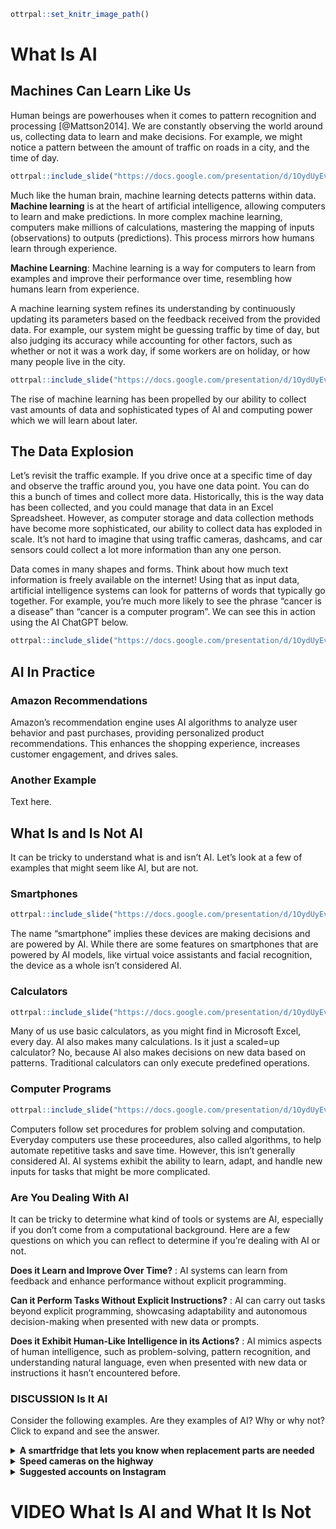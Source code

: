 
```r
ottrpal::set_knitr_image_path()
```

# What Is AI

## Machines Can Learn Like Us

Human beings are powerhouses when it comes to pattern recognition and processing [@Mattson2014]. We are constantly observing the world around us, collecting data to learn and make decisions. For example, we might notice a pattern between the amount of traffic on roads in a city, and the time of day. 

```r
ottrpal::include_slide("https://docs.google.com/presentation/d/1OydUyEv1uEzn8ONPznxH1mGd4VHC9n88_aUGqkHJX4I/edit#slide=id.gcf1264c749_0_140")
```

Much like the human brain, machine learning detects patterns within data. **Machine learning** is at the heart of artificial intelligence, allowing computers to learn and make predictions. In more complex machine learning, computers make millions of calculations, mastering the mapping of inputs (observations) to outputs (predictions). This process mirrors how humans learn through experience. 

<div class = "dictionary"> 
**Machine Learning**: Machine learning is a way for computers to learn from examples and improve their performance over time, resembling how humans learn from experience.
</div>

A machine learning system refines its understanding by continuously updating its parameters based on the feedback received from the provided data. For example, our system might be guessing traffic by time of day, but also judging its accuracy while accounting for other factors, such as whether or not it was a work day, if some workers are on holiday, or how many people live in the city. 

```r
ottrpal::include_slide("https://docs.google.com/presentation/d/1OydUyEv1uEzn8ONPznxH1mGd4VHC9n88_aUGqkHJX4I/edit#slide=id.g1965a5f7f0a_0_44")
```

The rise of machine learning has been propelled by our ability to collect vast amounts of data and sophisticated types of AI and computing power which we will learn about later.

## The Data Explosion

Let's revisit the traffic example. If you drive once at a specific time of day and observe the traffic around you, you have one data point. You can do this a bunch of times and collect more data. Historically, this is the way data has been collected, and you could manage that data in an Excel Spreadsheet. However, as computer storage and data collection methods have become more sophisticated, our ability to collect data has exploded in scale. It's not hard to imagine that using traffic cameras, dashcams, and car sensors could collect a lot more information than any one person.

Data comes in many shapes and forms. Think about how much text information is freely available on the internet! Using that as input data, artificial intelligence systems can look for patterns of words that typically go together. For example, you're much more likely to see the phrase "cancer is a disease" than "cancer is a computer program". We can see this in action using the AI ChatGPT below.

```r
ottrpal::include_slide("https://docs.google.com/presentation/d/1OydUyEv1uEzn8ONPznxH1mGd4VHC9n88_aUGqkHJX4I/edit#slide=id.g2a3877ab699_0_79")
```

## AI In Practice

### Amazon Recommendations

Amazon's recommendation engine uses AI algorithms to analyze user behavior and past purchases, providing personalized product recommendations. This enhances the shopping experience, increases customer engagement, and drives sales.

### Another Example

Text here.


## What Is and Is Not AI

It can be tricky to understand what is and isn't AI. Let's look at a few of examples that might seem like AI, but are not.

### Smartphones

```r
ottrpal::include_slide("https://docs.google.com/presentation/d/1OydUyEv1uEzn8ONPznxH1mGd4VHC9n88_aUGqkHJX4I/edit#slide=id.g2a3877ab699_0_120")
```

The name "smartphone" implies these devices are making decisions and are powered by AI. While there are some features on smartphones that are powered by AI models, like virtual voice assistants and facial recognition, the device as a whole isn't considered AI. 

### Calculators

```r
ottrpal::include_slide("https://docs.google.com/presentation/d/1OydUyEv1uEzn8ONPznxH1mGd4VHC9n88_aUGqkHJX4I/edit#slide=id.g2a3877ab699_0_279")
```

Many of us use basic calculators, as you might find in Microsoft Excel, every day. AI also makes many calculations. Is it just a scaled=up calculator? No, because AI also makes decisions on new data based on patterns. Traditional calculators can only execute predefined operations.

### Computer Programs

```r
ottrpal::include_slide("https://docs.google.com/presentation/d/1OydUyEv1uEzn8ONPznxH1mGd4VHC9n88_aUGqkHJX4I/edit#slide=id.g2a3877ab699_0_289")
```

Computers follow set procedures for problem solving and computation. Everyday computers use these proceedures, also called algorithms, to help automate repetitive tasks and save time. However, this isn't generally considered AI. AI systems exhibit the ability to learn, adapt, and handle new inputs for tasks that might be more complicated. 

### Are You Dealing With AI

It can be tricky to determine what kind of tools or systems are AI, especially if you don't come from a computational background. Here are a few questions on which you can reflect to determine if you're dealing with AI or not.

<div class = "reflection"> 
**Does it Learn and Improve Over Time?** : AI systems can learn from feedback and enhance performance without explicit programming.

**Can it Perform Tasks Without Explicit Instructions?** : AI can carry out tasks beyond explicit programming, showcasing adaptability and autonomous decision-making when presented with new data or prompts.

**Does it Exhibit Human-Like Intelligence in its Actions?** : AI mimics aspects of human intelligence, such as problem-solving, pattern recognition, and understanding natural language, even when presented with new data or instructions it hasn't encountered before.
</div>

### DISCUSSION Is It AI

Consider the following examples. Are they examples of AI? Why or why not? Click to expand and see the answer.

<details><summary> <span> **A smartfridge that lets you know when replacement parts are needed**</span></summary><br>

This is not AI. The computer in the fridge is typically programmed to look for specific signs of wear or time passing.

</details>

<details><summary> <span> **Speed cameras on the highway**</span></summary><br>

Speed cameras on highways typically use specialized technology and are not explicitly powered by AI. These cameras are often equipped with radar or lidar sensors for measuring vehicle speed between checkpoints.

While the core functionality of speed cameras relies on sensor technology and predetermined speed thresholds, AI elements may be incorporated in some advanced systems. For example, AI could be used to enhance image recognition accuracy for reading license plates. However, the fundamental operation of speed cameras is rooted in sensor-based speed detection, not AI.
</details>

<details><summary> <span> **Suggested accounts on Instagram**</span></summary><br>

This is considered AI. Social media algorithms, like Instagram's, make recommendations based on user behavior. For example, if you spend a lot of time viewing a page that was recommended, the system interprets that as positive feedback and will make similar recommendations. Typically, these recommendations get better over time as the user generates more user-specific data.

</details>

# VIDEO What Is AI and What It Is Not
